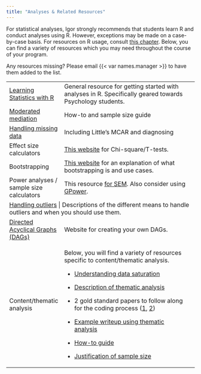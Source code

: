 ```yaml
---
title: "Analyses & Related Resources"
---
```


For statistical analyses, Igor strongly recommends that students learn R and conduct analyses using R. However, exceptions may be made on a case-by-case basis. For resources on R usage, consult [this chapter](resources.qmd). Below, you can find a variety of resources which you may need throughout the course of your program.

Any resources missing? Please email {{< var names.manager >}} to have them added to the list.

+------------------------------------------------------------------------------------------+------------------------------------------------------------------------------------------------------------------------------------------------------------------------------------------------------------------------+
| [Learning Statistics with R](https://learningstatisticswithr.com/book/)                  | General resource for getting started with analyses in R. Specifically geared towards Psychology students.                                                                                                              |
+------------------------------------------------------------------------------------------+------------------------------------------------------------------------------------------------------------------------------------------------------------------------------------------------------------------------+
| [Moderated mediation](https://doi.org/10.1080/00273170701341316)                         | How-to and sample size guide                                                                                                                                                                                           |
+------------------------------------------------------------------------------------------+------------------------------------------------------------------------------------------------------------------------------------------------------------------------------------------------------------------------+
| [Handling missing data](https://www.theanalysisfactor.com/missing-data-mechanism/)       | Including Little's MCAR and diagnosing                                                                                                                                                                                 |
+------------------------------------------------------------------------------------------+------------------------------------------------------------------------------------------------------------------------------------------------------------------------------------------------------------------------+
| Effect size calculators                                                                  | [This website](https://www.socscistatistics.com/effectsize/default3.aspx) for Chi-square/T-tests.                                                                                                                      |
+------------------------------------------------------------------------------------------+------------------------------------------------------------------------------------------------------------------------------------------------------------------------------------------------------------------------+
| Bootstrapping                                                                            | [This website](https://statisticsbyjim.com/hypothesis-testing/bootstrapping/) for an explanation of what bootstrapping is and use cases.                                                                               |
+------------------------------------------------------------------------------------------+------------------------------------------------------------------------------------------------------------------------------------------------------------------------------------------------------------------------+
| Power analyses / sample size calculators                                                 | This resource [for SEM](https://www.danielsoper.com/statcalc/calculator.aspx?id=89). Also consider using [GPower](https://www.psychologie.hhu.de/arbeitsgruppen/allgemeine-psychologie-und-arbeitspsychologie/gpower). |
+------------------------------------------------------------------------------------------+------------------------------------------------------------------------------------------------------------------------------------------------------------------------------------------------------------------------+
| [Handling outliers](•	https://www.theanalysisfactor.com/outliers-to-drop-or-not-to-drop/) | Descriptions of the different means to handle outliers and when you should use them.                                                                                                                                   |
+------------------------------------------------------------------------------------------+------------------------------------------------------------------------------------------------------------------------------------------------------------------------------------------------------------------------+
| [Directed Acyclical Graphs (DAGs)](https://www.dagitty.net/)                             | Website for creating your own DAGs.                                                                                                                                                                                    |
+------------------------------------------------------------------------------------------+------------------------------------------------------------------------------------------------------------------------------------------------------------------------------------------------------------------------+
| Content/thematic analysis                                                                | Below, you will find a variety of resources specific to content/thematic analysis.                                                                                                                                     |
|                                                                                          |                                                                                                                                                                                                                        |
|                                                                                          | -   [Understanding data saturation](https://doi.org/10.1371/journal.pone.0232076)                                                                                                                                      |
|                                                                                          |                                                                                                                                                                                                                        |
|                                                                                          | -   [Description of thematic analysis](https://writing.colostate.edu/guides/guide.cfm?guideid=61)                                                                                                                      |
|                                                                                          |                                                                                                                                                                                                                        |
|                                                                                          | -   2 gold standard papers to follow along for the coding process ([1](http://dx.doi.org/10.3402/qhw.v9.26152), [2](https://doi.org/10.1191/1478088706qp063oa))                                                        |
|                                                                                          |                                                                                                                                                                                                                        |
|                                                                                          | -   [Example writeup using thematic analysis](http://dx.doi.org/10.1016/j.schres.2015.12.008)                                                                                                                          |
|                                                                                          |                                                                                                                                                                                                                        |
|                                                                                          | -   [How-to guide](https://doi.org/10.7275/z6fm-2e34)                                                                                                                                                                  |
|                                                                                          |                                                                                                                                                                                                                        |
|                                                                                          | -   [Justification of sample size](https://doi.org/10.1186/s12874-018-0594-7)                                                                                                                                          |
+------------------------------------------------------------------------------------------+------------------------------------------------------------------------------------------------------------------------------------------------------------------------------------------------------------------------+
